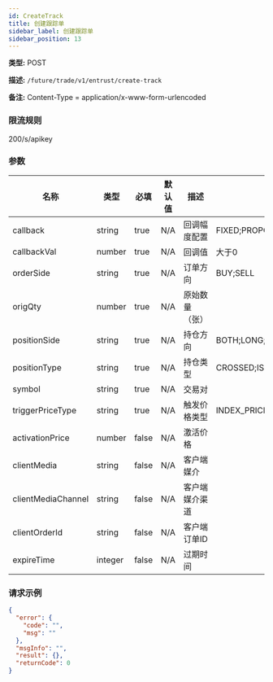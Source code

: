 ```yaml
---
id: CreateTrack
title: 创建跟踪单
sidebar_label: 创建跟踪单
sidebar_position: 13
---
```


**类型:** POST

**描述:** `/future/trade/v1/entrust/create-track`

**备注:** Content-Type = application/x-www-form-urlencoded

### 限流规则

200/s/apikey

### 参数

| 名称 | 类型 | 必填 | 默认值 | 描述 | 范围 |
| --- | --- | --- | --- | --- | --- |
| callback | string | true | N/A | 回调幅度配置 | FIXED;PROPORTION |
| callbackVal | number | true | N/A | 回调值 | 大于0 |
| orderSide | string | true | N/A | 订单方向 | BUY;SELL |
| origQty | number | true | N/A | 原始数量（张） |  |
| positionSide | string | true | N/A | 持仓方向 | BOTH;LONG;SHORT |
| positionType | string | true | N/A | 持仓类型 | CROSSED;ISOLATED |
| symbol | string | true | N/A | 交易对 |  |
| triggerPriceType | string | true | N/A | 触发价格类型 | INDEX_PRICE;MARK_PRICE;LATEST_PRICE |
| activationPrice | number | false | N/A | 激活价格 |  |
| clientMedia | string | false | N/A | 客户端媒介 |  |
| clientMediaChannel | string | false | N/A | 客户端媒介渠道 |  |
| clientOrderId | string | false | N/A | 客户端订单ID |  |
| expireTime | integer | false | N/A | 过期时间 |  |

### 请求示例

```json title="响应"
{
  "error": {
    "code": "",
    "msg": ""
  },
  "msgInfo": "",
  "result": {},
  "returnCode": 0
}
```